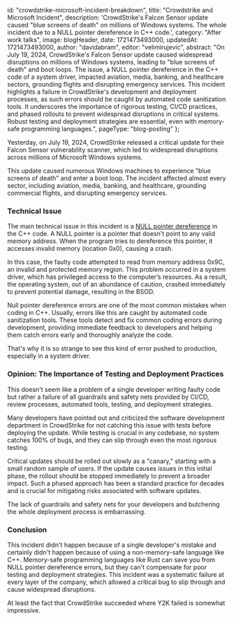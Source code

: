 
  id: "crowdstrike-microsoft-incident-breakdown",
  title:
    "Crowdstrike and Microsoft Incident",
  description:
    'CrowdStrike\'s Falcon Sensor update caused "blue screens of death" on millions of Windows systems. The whole incident due to a NULL pointer dereference in C++ code.',
  category: "After work talks",
  image: blogHeader,
  date: 1721473493000,
  updatedAt: 1721473493000,
  author: "davidabram",
  editor: "velimirujevic",
  abstract: "On July 19, 2024, CrowdStrike's Falcon Sensor update caused widespread disruptions on millions of Windows systems, leading to \"blue screens of death\" and boot loops. The issue, a NULL pointer dereference in the C++ code of a system driver, impacted aviation, media, banking, and healthcare sectors, grounding flights and disrupting emergency services. This incident highlights a failure in CrowdStrike's development and deployment processes, as such errors should be caught by automated code sanitization tools. It underscores the importance of rigorous testing, CI/CD practices, and phased rollouts to prevent widespread disruptions in critical systems. Robust testing and deployment strategies are essential, even with memory-safe programming languages.",
  pageType: "blog-posting"
};


Yesterday, on July 19, 2024, CrowdStrike released a critical update for their Falcon Sensor vulnerability scanner, which led to widespread disruptions across millions of Microsoft Windows systems.

This update caused numerous Windows machines to experience "blue screens of death" and enter a boot loop. The incident affected almost every sector, including aviation, media, banking, and healthcare, grounding commercial flights, and disrupting emergency services.

### Technical Issue

The main technical issue in this incident is a [NULL pointer dereference](https://cwe.mitre.org/data/definitions/476.html) in the C++ code. A NULL pointer is a pointer that doesn't point to any valid memory address. When the program tries to dereference this pointer, it accesses invalid memory (location 0x0), causing a crash.

<ResponsiveImage src={bsod} alt="screenshot of a Windows Blue Screen of Death (BSOD) error" />

In this case, the faulty code attempted to read from memory address 0x9C, an invalid and protected memory region. This problem occurred in a system driver, which has privileged access to the computer’s resources. As a result, the operating system, out of an abundance of caution, crashed immediately to prevent potential damage, resulting in the BSOD.

Null pointer dereference errors are one of the most common mistakes when coding in C++. Usually, errors like this are caught by automated code sanitization tools. These tools detect and fix common coding errors during development, providing immediate feedback to developers and helping them catch errors early and thoroughly analyze the code.

That's why it is so strange to see this kind of error pushed to production, especially in a system driver.

### Opinion: The Importance of Testing and Deployment Practices

This doesn't seem like a problem of a single developer writing faulty code but rather a failure of all guardrails and safety nets provided by CI/CD, review processes, automated tools, testing, and deployment strategies.

Many developers have pointed out and criticized the software development department in CrowdStrike for not catching this issue with tests before deploying the update. While testing is crucial in any codebase, no system catches 100% of bugs, and they can slip through even the most rigorous testing.

Critical updates should be rolled out slowly as a "canary," starting with a small random sample of users. If the update causes issues in this initial phase, the rollout should be stopped immediately to prevent a broader impact. Such a phased approach has been a standard practice for decades and is crucial for mitigating risks associated with software updates.

The lack of guardrails and safety nets for your developers and butchering the whole deployment process is embarrassing.

### Conclusion

This incident didn't happen because of a single developer's mistake and certainly didn't happen because of using a non-memory-safe language like C++. Memory-safe programming languages like Rust can save you from NULL pointer dereference errors, but they can't compensate for poor testing and deployment strategies. This incident was a systematic failure at every layer of the company, which allowed a critical bug to slip through and cause widespread disruptions.

At least the fact that CrowdStrike succeeded where Y2K failed is somewhat impressive.


